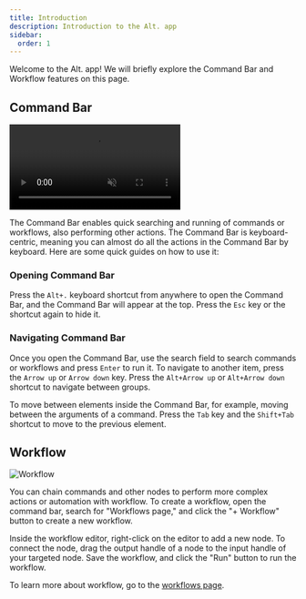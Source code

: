 ```yaml
---
title: Introduction
description: Introduction to the Alt. app
sidebar:
  order: 1
---
```



Welcome to the Alt. app! We will briefly explore the Command Bar and Workflow features on this page.

## Command Bar

<video src={commandBarVideo} controls muted loop playsinline></video>

The Command Bar enables quick searching and running of commands or workflows, also performing other actions. The Command Bar is keyboard-centric, meaning you can almost do all the actions in the Command Bar by keyboard. Here are some quick guides on how to use it:

### Opening Command Bar

Press the `Alt+.` keyboard shortcut from anywhere to open the Command Bar, and the Command Bar will appear at the top. Press the `Esc` key or the shortcut again to hide it.

### Navigating Command Bar

Once you open the Command Bar, use the search field to search commands or workflows and press `Enter` to run it. To navigate to another item, press the `Arrow up` or `Arrow down` key. Press the `Alt+Arrow up` or `Alt+Arrow down` shortcut to navigate between groups.

To move between elements inside the Command Bar, for example, moving between the arguments of a command. Press the `Tab` key and the `Shift+Tab` shortcut to move to the previous element.

## Workflow

![Workflow](@/assets/images/workflow-page.png)

You can chain commands and other nodes to perform more complex actions or automation with workflow. To create a workflow, open the command bar, search for "Workflows page," and click the "+ Workflow" button to create a new workflow.

Inside the workflow editor, right-click on the editor to add a new node. To connect the node, drag the output handle of a node to the input handle of your targeted node. Save the workflow, and click the "Run" button to run the workflow.

To learn more about workflow, go to the [workflows page](/workflows/create-workflow/).